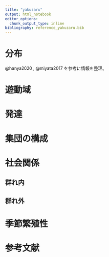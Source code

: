 ```yaml
---
title: "yakuzaru"
output: html_notebook
editor_options: 
  chunk_output_type: inline
bibliography: reference_yakuzaru.bib
---
```


# 分布
@hanya2020 , @miyata2017 を参考に情報を整理。





# 遊動域

# 発達

# 集団の構成

# 社会関係
## 群れ内

## 群れ外

# 季節繁殖性



# 参考文献